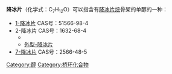 '''降冰片'''（化学式：C<sub>7</sub>H<sub>12</sub>O）可以指含有[[降冰片烷|降冰片烷]]骨架的单醇的一种：

* [[:d:Q82101514|1-降冰片]] CAS号：51566-98-4
* 2-降冰片 CAS号：1632-68-4
**{{le|内型-降冰片|Endo-Norborneol}}
**[[外型-降冰片|外型-降冰片]]
* [[:d:Q83050892|7-降冰片]] CAS号：2566-48-5

{{chemistry index}}
[[Category:醇|Category:醇]]
[[Category:桥环化合物|Category:桥环化合物]]